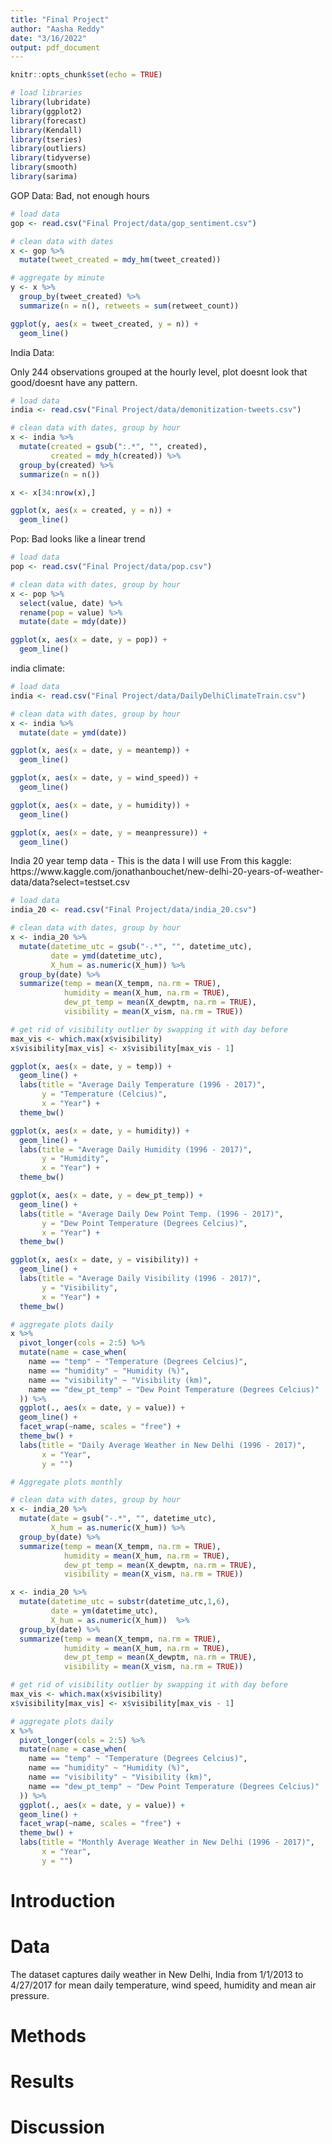 ```yaml
---
title: "Final Project"
author: "Aasha Reddy"
date: "3/16/2022"
output: pdf_document
---
```


```r
knitr::opts_chunk$set(echo = TRUE)
```

```r
# load libraries
library(lubridate)
library(ggplot2)
library(forecast)  
library(Kendall)
library(tseries)
library(outliers)
library(tidyverse)
library(smooth)
library(sarima)
```

GOP Data: Bad, not enough hours

```r
# load data
gop <- read.csv("Final Project/data/gop_sentiment.csv")

# clean data with dates
x <- gop %>%
  mutate(tweet_created = mdy_hm(tweet_created))

# aggregate by minute
y <- x %>%
  group_by(tweet_created) %>%
  summarize(n = n(), retweets = sum(retweet_count))

ggplot(y, aes(x = tweet_created, y = n)) + 
  geom_line()
```


India Data: 

Only 244 observations grouped at the hourly level, plot doesnt look that good/doesnt have any pattern.

```r
# load data
india <- read.csv("Final Project/data/demonitization-tweets.csv")

# clean data with dates, group by hour
x <- india %>%
  mutate(created = gsub(":.*", "", created), 
         created = mdy_h(created)) %>%
  group_by(created) %>%
  summarize(n = n())

x <- x[34:nrow(x),]

ggplot(x, aes(x = created, y = n)) + 
  geom_line()
```


Pop: Bad looks like a linear trend

```r
# load data
pop <- read.csv("Final Project/data/pop.csv")

# clean data with dates, group by hour
x <- pop %>%
  select(value, date) %>%
  rename(pop = value) %>%
  mutate(date = mdy(date))

ggplot(x, aes(x = date, y = pop)) + 
  geom_line()
```


india climate: 

```r
# load data
india <- read.csv("Final Project/data/DailyDelhiClimateTrain.csv")

# clean data with dates, group by hour
x <- india %>%
  mutate(date = ymd(date))

ggplot(x, aes(x = date, y = meantemp)) + 
  geom_line()

ggplot(x, aes(x = date, y = wind_speed)) + 
  geom_line()

ggplot(x, aes(x = date, y = humidity)) + 
  geom_line()

ggplot(x, aes(x = date, y = meanpressure)) + 
  geom_line()

```


India 20 year temp data - This is the data I will use
From this kaggle: https://www.kaggle.com/jonathanbouchet/new-delhi-20-years-of-weather-data/data?select=testset.csv

```r
# load data
india_20 <- read.csv("Final Project/data/india_20.csv")

# clean data with dates, group by hour
x <- india_20 %>%
  mutate(datetime_utc = gsub("-.*", "", datetime_utc), 
         date = ymd(datetime_utc), 
         X_hum = as.numeric(X_hum)) %>%
  group_by(date) %>%
  summarize(temp = mean(X_tempm, na.rm = TRUE), 
            humidity = mean(X_hum, na.rm = TRUE), 
            dew_pt_temp = mean(X_dewptm, na.rm = TRUE), 
            visibility = mean(X_vism, na.rm = TRUE))

# get rid of visibility outlier by swapping it with day before
max_vis <- which.max(x$visibility)
x$visibility[max_vis] <- x$visibility[max_vis - 1]

ggplot(x, aes(x = date, y = temp)) + 
  geom_line() + 
  labs(title = "Average Daily Temperature (1996 - 2017)", 
       y = "Temperature (Celcius)", 
       x = "Year") + 
  theme_bw()

ggplot(x, aes(x = date, y = humidity)) + 
  geom_line() + 
  labs(title = "Average Daily Humidity (1996 - 2017)", 
       y = "Humidity", 
       x = "Year") + 
  theme_bw()

ggplot(x, aes(x = date, y = dew_pt_temp)) + 
  geom_line() + 
  labs(title = "Average Daily Dew Point Temp. (1996 - 2017)", 
       y = "Dew Point Temperature (Degrees Celcius)", 
       x = "Year") + 
  theme_bw()

ggplot(x, aes(x = date, y = visibility)) + 
  geom_line() + 
  labs(title = "Average Daily Visibility (1996 - 2017)", 
       y = "Visibility", 
       x = "Year") + 
  theme_bw()

# aggregate plots daily
x %>%
  pivot_longer(cols = 2:5) %>%
  mutate(name = case_when(
    name == "temp" ~ "Temperature (Degrees Celcius)", 
    name == "humidity" ~ "Humidity (%)", 
    name == "visibility" ~ "Visibility (km)", 
    name == "dew_pt_temp" ~ "Dew Point Temperature (Degrees Celcius)"
  )) %>%
  ggplot(., aes(x = date, y = value)) + 
  geom_line() + 
  facet_wrap(~name, scales = "free") + 
  theme_bw() + 
  labs(title = "Daily Average Weather in New Delhi (1996 - 2017)", 
       x = "Year", 
       y = "")
```

```r
# Aggregate plots monthly 

# clean data with dates, group by hour
x <- india_20 %>%
  mutate(date = gsub("-.*", "", datetime_utc), 
         X_hum = as.numeric(X_hum)) %>%
  group_by(date) %>%
  summarize(temp = mean(X_tempm, na.rm = TRUE), 
            humidity = mean(X_hum, na.rm = TRUE), 
            dew_pt_temp = mean(X_dewptm, na.rm = TRUE), 
            visibility = mean(X_vism, na.rm = TRUE))

x <- india_20 %>%
  mutate(datetime_utc = substr(datetime_utc,1,6), 
         date = ym(datetime_utc), 
         X_hum = as.numeric(X_hum))  %>%
  group_by(date) %>%
  summarize(temp = mean(X_tempm, na.rm = TRUE), 
            humidity = mean(X_hum, na.rm = TRUE), 
            dew_pt_temp = mean(X_dewptm, na.rm = TRUE), 
            visibility = mean(X_vism, na.rm = TRUE))

# get rid of visibility outlier by swapping it with day before
max_vis <- which.max(x$visibility)
x$visibility[max_vis] <- x$visibility[max_vis - 1]

# aggregate plots daily
x %>%
  pivot_longer(cols = 2:5) %>%
  mutate(name = case_when(
    name == "temp" ~ "Temperature (Degrees Celcius)", 
    name == "humidity" ~ "Humidity (%)", 
    name == "visibility" ~ "Visibility (km)", 
    name == "dew_pt_temp" ~ "Dew Point Temperature (Degrees Celcius)"
  )) %>%
  ggplot(., aes(x = date, y = value)) + 
  geom_line() + 
  facet_wrap(~name, scales = "free") + 
  theme_bw() + 
  labs(title = "Monthly Average Weather in New Delhi (1996 - 2017)", 
       x = "Year", 
       y = "")
```


# Introduction 


# Data 

The dataset captures daily weather in New Delhi, India from 1/1/2013 to 4/27/2017 for mean daily temperature, wind speed, humidity and mean air pressure. 

# Methods


# Results 


# Discussion